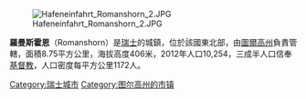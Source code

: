 [[Image:Hafeneinfahrt_Romanshorn_2.JPG|right]]

'''羅曼斯霍恩'''（Romanshorn）是[[瑞士|瑞士]]的城鎮，位於該國東北部，由[[圖爾高州|圖爾高州]]負責管轄，面積8.75平方公里，海拔高度406米，2012年人口10,254，三成半人口信奉[[基督教|基督教]]，人口密度每平方公里1172人。

{{Switzerland-geo-stub}}
{{DEFAULTSORT:Romanshorn}}
[[Category:瑞士城市|Category:瑞士城市]]
[[Category:图尔高州的市镇|Category:图尔高州的市镇]]
